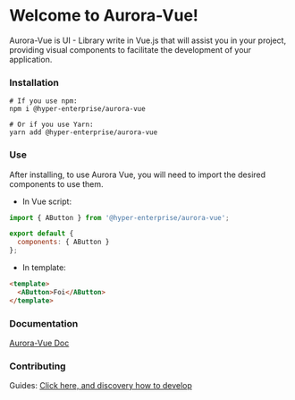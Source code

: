 
<Meta title="Aurora-Vue/Welcome" />

# Welcome to Aurora-Vue!

Aurora-Vue is UI - Library write in Vue.js that will assist you in your project, 
providing visual components to facilitate the development of your application.


### Installation

```
# If you use npm: 
npm i @hyper-enterprise/aurora-vue

# Or if you use Yarn: 
yarn add @hyper-enterprise/aurora-vue
```

### Use

After installing, to use Aurora Vue, you will need to import the desired components to use them.

- In Vue script:
```js
import { AButton } from '@hyper-enterprise/aurora-vue';

export default {
  components: { AButton }
};
```

- In template:

```html
<template>
  <AButton>Foi</AButton>
</template>
```

### Documentation
[Aurora-Vue Doc](https://aurora-vue.netlify.app/)

### Contributing

Guides:
[Click here, and discovery how to develop](CONTRIBUTING.md)